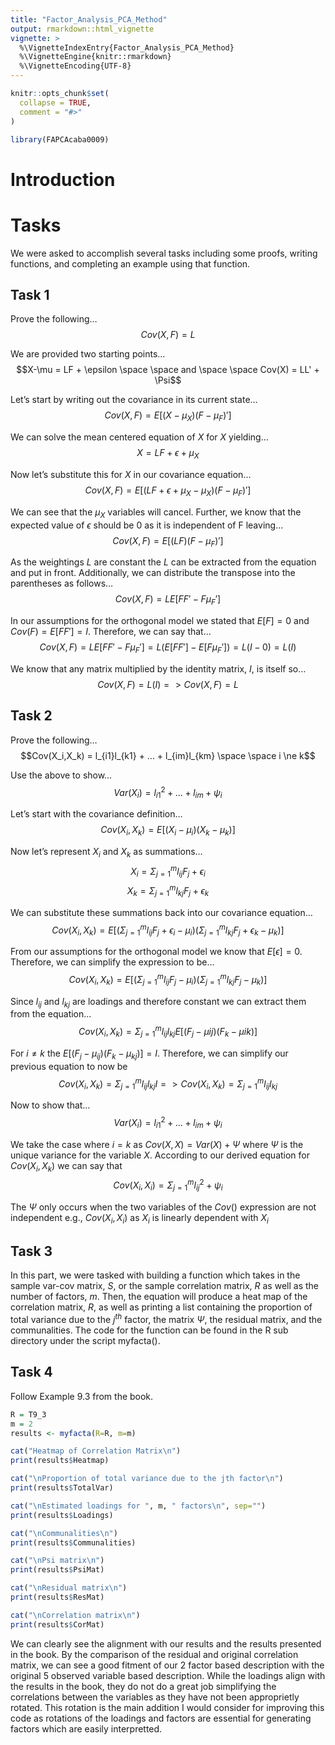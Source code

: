 ```yaml
---
title: "Factor_Analysis_PCA_Method"
output: rmarkdown::html_vignette
vignette: >
  %\VignetteIndexEntry{Factor_Analysis_PCA_Method}
  %\VignetteEngine{knitr::rmarkdown}
  %\VignetteEncoding{UTF-8}
---
```


```r
knitr::opts_chunk$set(
  collapse = TRUE,
  comment = "#>"
)
```

```r
library(FAPCAcaba0009)
```

# Introduction

# Tasks
We were asked to accomplish several tasks including some proofs, writing functions, and completing an example using that function.

## Task 1
Prove the following... $$Cov(X,F) = L$$

We are provided two starting points... $$X-\mu = LF + \epsilon \space \space and \space \space Cov(X) = LL' + \Psi$$

Let's start by writing out the covariance in its current state... $$Cov(X,F) = E[(X-\mu_X)(F-\mu_{F})']$$

We can solve the mean centered equation of $X$ for $X$ yielding... $$X = LF + \epsilon + \mu_{X}$$

Now let's substitute this for $X$ in our covariance equation... $$Cov(X,F) = E[(LF + \epsilon + \mu_X - \mu_X)(F-\mu_F)']$$

We can see that the $\mu_X$ variables will cancel. Further, we know that the expected value of $\epsilon$ should be 0 as it is independent of F leaving... $$Cov(X,F) = E[(LF)(F-\mu_F)']$$

As the weightings $L$ are constant the $L$ can be extracted from the equation and put in front. Additionally, we can distribute the transpose into the parentheses as follows... $$Cov(X,F) = LE[FF' - F\mu_F']$$

In our assumptions for the orthogonal model we stated that $E[F] = 0$ and $Cov(F) = E[FF'] = I$. Therefore, we can say that... $$Cov(X,F) = LE[FF' - F\mu_F'] = L(E[FF'] - E[F\mu_F']) = L(I-0) = L(I)$$

We know that any matrix multiplied by the identity matrix, $I$, is itself so... $$Cov(X,F) = L(I) => Cov(X,F) = L$$

## Task 2
Prove the following... $$Cov(X_i,X_k) = l_{i1}l_{k1} + ... + l_{im}l_{km} \space \space i \ne k$$

Use the above to show... $$Var(X_i) = l_{i1}^2 + ... + l_{im} + \psi_i$$

Let's start with the covariance definition... $$Cov(X_i, X_k) = E[(X_i - \mu_i)(X_k - \mu_k)]$$

Now let's represent $X_i$ and $X_k$ as summations... $$X_i = \Sigma_{j=1}^{m} l_{ij}F_j + \epsilon_i$$ $$X_k = \Sigma_{j=1}^{m} l_{kj}F_j + \epsilon_k$$

We can substitute these summations back into our covariance equation... $$Cov(X_i, X_k) = E[(\Sigma_{j=1}^{m} l_{ij}F_j + \epsilon_i -\mu_i)(\Sigma_{j=1}^{m} l_{kj}F_j + \epsilon_k - \mu_k)]$$

From our assumptions for the orthogonal model we know that $E[\epsilon] = 0$. Therefore, we can simplify the expression to be... $$Cov(X_i, X_k) = E[(\Sigma_{j=1}^{m} l_{ij}F_j -\mu_i)(\Sigma_{j=1}^{m} l_{kj}F_j - \mu_k)]$$

Since $l_{ij}$ and $l_{kj}$ are loadings and therefore constant we can extract them from the equation... $$Cov(X_i,X_k) = \Sigma_{j=1}^{m} l_{ij}l_{kj} E[(F_j - \mu{ij})(F_k - \mu{ik})]$$

For $i \ne k$ the $E[(F_j - \mu_{ij})(F_k - \mu_{kj})] = I$. Therefore, we can simplify our previous equation to now be $$Cov(X_i,X_k) = \Sigma_{j=1}^{m} l_{ij}l_{kj} I => Cov(X_i,X_k) = \Sigma_{j=1}^{m} l_{ij}l_{kj}$$

Now to show that... $$Var(X_i) = l_{i1}^2 + ... + l_{im} + \psi_i$$

We take the case where $i=k$ as $Cov(X,X) = Var(X) + \Psi$ where $\Psi$ is the unique variance for the variable $X$. According to our derived equation for $Cov(X_i, X_k)$ we can say that $$Cov(X_i,X_i) = \Sigma_{j=1}^{m} l_{ij}^2 + \psi_i$$

The $\Psi$ only occurs when the two variables of the $Cov()$ expression are not independent e.g., $Cov(X_i,X_i)$ as $X_i$ is linearly dependent with $X_i$

## Task 3
In this part, we were tasked with building a function which takes in the sample var-cov matrix, $S$, or the sample correlation matrix, $R$ as well as the number of factors, $m$. Then, the equation will produce a heat map of the correlation matrix, $R$, as well as printing a list containing the proportion of total variance due to the $j^{th}$ factor, the matrix $\Psi$, the residual matrix, and the communalities. The code for the function can be found in the R sub directory under the script myfacta().

## Task 4
Follow Example 9.3 from the book.
```r
R = T9_3
m = 2
results <- myfacta(R=R, m=m)

cat("Heatmap of Correlation Matrix\n")
print(results$Heatmap)

cat("\nProportion of total variance due to the jth factor\n")
print(results$TotalVar)

cat("\nEstimated loadings for ", m, " factors\n", sep="")
print(results$Loadings)

cat("\nCommunalities\n")
print(results$Communalities)

cat("\nPsi matrix\n")
print(results$PsiMat)

cat("\nResidual matrix\n")
print(results$ResMat)

cat("\nCorrelation matrix\n")
print(results$CorMat)
```
We can clearly see the alignment with our results and the results presented in the book. By the comparison of the residual and original correlation matrix, we can see a good fitment of our 2 factor based description with the original 5 observed variable based description. While the loadings align with the results in the book, they do not do a great job simplifying the correlations between the variables as they have not been approprietly rotated. This rotation is the main addition I would consider for improving this code as rotations of the loadings and factors are essential for generating factors which are easily interpretted.
